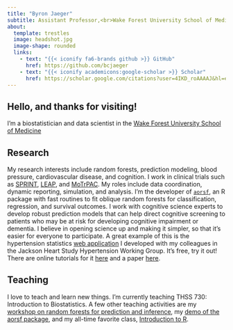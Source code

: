 ```yaml
---
title: "Byron Jaeger"
subtitle: Assistant Professor,<br>Wake Forest University School of Medicine
about:
  template: trestles
  image: headshot.jpg
  image-shape: rounded
  links:
    - text: "{{< iconify fa6-brands github >}} GitHub"
      href: https://github.com/bcjaeger
    - text: "{{< iconify academicons:google-scholar >}} Scholar"
      href: https://scholar.google.com/citations?user=4IKD_roAAAAJ&hl=en
---
```


## Hello, and thanks for visiting!

I'm a biostatistician and data scientist in the [Wake Forest University School of Medicine](https://school.wakehealth.edu/)

## Research

My research interests include random forests, prediction modeling, blood pressure, cardiovascular disease, and cognition. I work in clinical trials such as [SPRINT](https://www.sprinttrial.org/public/dspHome.cfm), [LEAP](https://school.wakehealth.edu/features/research/leaps-and-bounds-new-ways-to-treat-obesity), and [MoTrPAC](https://motrpac.org/). My roles include data coordination, dynamic reporting, simulation, and analysis. I'm the developer of [`aorsf`](https://docs.ropensci.org/aorsf/), an R package with fast routines to fit oblique random forests for classification, regression, and survival outcomes. I work with cognitive science experts to develop robust prediction models that can help direct cognitive screening to patients who may be at risk for developing cognitive impairment or dementia. I believe in opening science up and making it simpler, so that it's easier for everyone to participate. A great example of this is the hypertension statistics [web application](https://bcjaeger.shinyapps.io/nhanesShinyBP/) I developed with my colleagues in the Jackson Heart Study Hypertension Working Group. It's free, try it out! There are online tutorials for it [here](https://jhs-hwg.github.io/cardioStatsUSA/index.html) and a paper [here](https://www.ncbi.nlm.nih.gov/pmc/articles/PMC10424908/).

## Teaching

I love to teach and learn new things. I'm currently teaching THSS 730: Introduction to Biostatistics. A few other teaching activities are my [workshop on random forests for prediction and inference](https://bcjaeger.github.io/melodem-apoe4-het/), my [demo of the aorsf package](https://www.youtube.com/watch?v=LJoGmQapvf0), and my all-time favorite class, [Introduction to R](http://bst680.rbind.io/).
